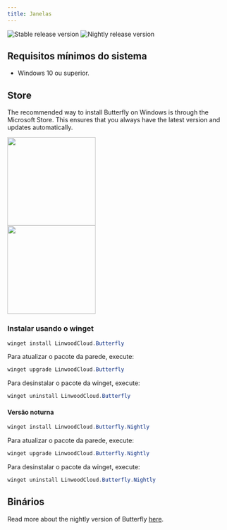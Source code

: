 ```yaml
---
title: Janelas
---
```


![Stable release version](https://img.shields.io/badge/dynamic/yaml?color=c4840d&label=Stable&query=%24.version&url=https%3A%2F%2Fraw.githubusercontent.com%2FLinwoodDev%2Fbutterfly%2Fstable%2Fapp%2Fpubspec.yaml&style=for-the-badge)
![Nightly release version](https://img.shields.io/badge/dynamic/yaml?color=f7d28c&label=Nightly&query=%24.version&url=https%3A%2F%2Fraw.githubusercontent.com%2FLinwoodDev%2Fbutterfly%2Fnightly%2Fapp%2Fpubspec.yaml&style=for-the-badge)


## Requisitos mínimos do sistema

- Windows 10 ou superior.

## Store

The recommended way to install Butterfly on Windows is through the Microsoft Store. This ensures that you always have the latest version and updates automatically.

<div class="dark:sl-hidden">
<a href="https://apps.microsoft.com/detail/9nb8293gbsnn?referrer=appbadge&launch=true&mode=full">
	<img src={MicrosoftLight.src} width="200"/>
</a>
</div>
<div class="light:sl-hidden">
<a href="https://apps.microsoft.com/detail/9nb8293gbsnn?referrer=appbadge&launch=true&mode=full">
	<img src={MicrosoftDark.src} width="200"/>
</a>
</div>

### Instalar usando o winget

```powershell
winget install LinwoodCloud.Butterfly
```

Para atualizar o pacote da parede, execute:

```powershell
winget upgrade LinwoodCloud.Butterfly
```

Para desinstalar o pacote da winget, execute:

```powershell
winget uninstall LinwoodCloud.Butterfly
```

#### Versão noturna

```powershell
winget install LinwoodCloud.Butterfly.Nightly
```

Para atualizar o pacote da parede, execute:

```powershell
winget upgrade LinwoodCloud.Butterfly.Nightly
```

Para desinstalar o pacote da winget, execute:

```powershell
winget uninstall LinwoodCloud.Butterfly.Nightly
```

## Binários

<Tabs>
<TabItem label="Stable">
  <CardGrid>
    <DownloadButton after="/downloads/post-windows" href="https://github.com/LinwoodDev/butterfly/releases/download/stable/linwood-butterfly-windows-setup-x86_64.exe" title="Setup (x86_64)"/>
    <DownloadButton after="/downloads/post-windows" href="https://github.com/LinwoodDev/butterfly/releases/download/stable/linwood-butterfly-windows-x86_64.zip" title="Portable (x86_64)"/>
  </CardGrid>
</TabItem>
<TabItem label="Nightly">
  <CardGrid>
    <DownloadButton after="/downloads/post-windows" href="https://github.com/LinwoodDev/butterfly/releases/download/nightly/linwood-butterfly-windows-setup-x86_64.exe" title="Setup (x86_64)"/>
    <DownloadButton after="/downloads/post-windows" href="https://github.com/LinwoodDev/butterfly/releases/download/nightly/linwood-butterfly-windows-x86_64.zip" title="Portable (x86_64)"/>
  </CardGrid>
</TabItem>
</Tabs>

Read more about the nightly version of Butterfly [here](/community/nightly).
